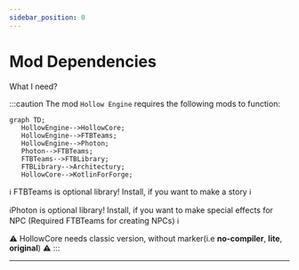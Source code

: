```yaml
---
sidebar_position: 0
---
```


# Mod Dependencies

What I need?

:::caution The mod `Hollow Engine` requires the following mods to function:
```mermaid 
graph TD;
   HollowEngine-->HollowCore;
   HollowEngine-->FTBTeams;
   HollowEngine-->Photon;
   Photon-->FTBTeams;
   FTBTeams-->FTBLibrary;
   FTBLibrary-->Architectury;
   HollowCore-->KotlinForForge;
```
ℹ️ FTBTeams is optional library! Install, if you want to make a story ℹ️

ℹ️Photon is optional library! Install, if you want to make special effects for NPC (Required FTBTeams for creating NPCs) ℹ️

⚠️ HollowCore needs classic version, without marker(i.e **no-compiler**, **lite**, **original**) ⚠️
:::

---
